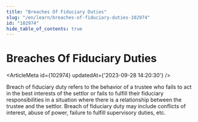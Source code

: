 ```yaml
---
title: "Breaches Of Fiduciary Duties"
slug: "/en/learn/breaches-of-fiduciary-duties-102974"
id: "102974"
hide_table_of_contents: true
---
```



# Breaches Of Fiduciary Duties

<ArticleMeta id={102974} updatedAt={'2023-09-28 14:20:30'} />
<div className='border-solid border-b border-t-0 my-4 border-[var(--ifm-color-gray-300)]' />

Breach of fiduciary duty refers to the behavior of a trustee who fails to act in the best interests of the settlor or fails to fulfill their fiduciary responsibilities in a situation where there is a relationship between the trustee and the settlor. Breach of fiduciary duty may include conflicts of interest, abuse of power, failure to fulfill supervisory duties, etc.

